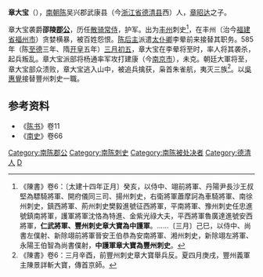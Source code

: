 '''章大宝'''（{{bd|？||585年|5月28日|catIdx=Z}}），[[南朝陈|南朝陈]]吴兴郡武康县（今[[浙江省|浙江省]][[德清县|德清县]]西）人，[[章昭达|章昭达]]之子。

章大宝袭爵'''邵陵[[郡公|郡公]]'''，历任[[散骑常侍|散骑常侍]]，护军。出为[[豐州_(福建)|丰州]]刺史<ref>《陳書》卷6：〔太建十四年正月〕癸亥，以侍中、翊前將軍、丹陽尹長沙王叔堅為驃騎將軍、開府儀同三司、揚州刺史，右衛將軍蕭摩訶為車騎將軍、南徐州刺史，鎮西將軍、荊州刺史樊毅進號征西將軍，平南將軍、豫州刺史任忠進號鎮南將軍，護軍將軍沈恪為特進、金紫光祿大夫，平西將軍魯廣達進號安西將軍，'''仁武將軍、豐州刺史章大寶為中護軍'''。……〔三月〕己巳，以侍中、尚書左僕射、新除翊前將軍晉安王伯恭為安南將軍、湘州刺史，新除翊左將軍、永陽王伯智為尚書僕射，'''中護軍章大寶為豐州刺史'''。</ref>，在丰州（治今[[福建省|福建省]][[福州市|福州市]]）贪婪横暴，被百姓怨恨。[[陈后主|陈后主]]派遣[[太仆卿|太仆卿]]李晕前来接替其职务。585年（陈[[至德_(南朝陈)|至德]]三年、隋[[开皇|开皇]]五年）[[三月初五|三月初五]]，章大宝在李晕将至时，率人将其袭杀，起兵叛乱。章大宝派部将杨通率军攻打建康（今[[南京市|南京市]]），未克。朝廷大軍将至，章大宝部众溃败，章大宝逃入山中，被追兵擒获，枭首朱雀航，夷灭三族<ref>《陳書》卷6：三月辛酉，前豐州刺史章大寶舉兵反。夏四月庚戌，豐州義軍主陳景詳斬大寶，傳首京師。</ref>。以[[吳惠覺|吳惠覺]]接替豐州刺史一職。

== 参考资料 ==
*《[[陈书|陈书]]》卷11
*《[[南史|南史]]》卷66

{{DEFAULTSORT:Z}}
[[Category:南陈郡公|Category:南陈郡公]]
[[Category:南陈刺史|Category:南陈刺史]]
[[Category:南陈被处决者|Category:南陈被处决者]]
[[Category:德清人|Category:德清人]]
[[Category:章姓|D]]